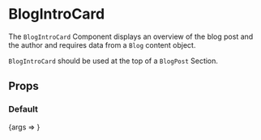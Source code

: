 

<Meta title="Components/BlogIntroCard" component={BlogIntroCard} />

# BlogIntroCard

The `BlogIntroCard` Component displays an overview of the blog post and the author and requires data from a `Blog` content object.

`BlogIntroCard` should be used at the top of a `BlogPost` Section.

## Props

<ArgsTable of={BlogIntroCard} />

### Default

<Preview>
  <Story
    name="Default"
    args={{
      name: 'placeholder name',
      title: 'placeholder title',
      sport: 'placeholder sport',
      authorImage: {
        alt: '',
        name: 'Head__sage-1.jpg',
        size: 122234,
        _type: 'image',
        width: 408,
        height: 408,
        mimeType: 'image/jpeg',
        src: 'https://f.shgcdn.com/6432a158-d02a-4af8-84e1-fdca22d6855f/',
      },
      heroImage: {
        alt: 'Dusk on the Susitna River',
        name: 'Marquee_susitna-1.jpg',
        size: 395861,
        _type: 'image',
        width: 1480,
        height: 450,
        mimeType: 'image/jpeg',
        src: 'https://f.shgcdn.com/b054262e-4136-4a0e-92b7-40563d3eee5e/',
      },
      summary:
        'Lorem ipsum dolor sit amet, consectetur adipiscing elit, sed do eiusmod tempor incididunt ut labore et dolore magna aliqua.',
      author: 'placeholder author',
      createdDate: '7.9.21',
    }}
  >
    {args => <BlogIntroCard {...args} />}
  </Story>
</Preview>
